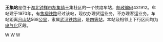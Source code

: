 {{noteTA
|1=zh-cn:始发车次; zh-hk:列車班次;
|2=zh-cn:车次; zh-hk:班次;
}}
{{Infobox China railway station 
|车站名称 = 王集站
| eng_name = Wangji Station
| address = [[湖北|湖北]][[钟祥市|钟祥市]][[胡集镇|胡集镇]]王集社区
|归属 = [[武汉铁路局|武汉铁路局]]
|车站等级 = [[四等站_(中铁)|四等站]]
|线路 = [[焦柳铁路|焦柳铁路]]
}}
'''王集站'''是位于[[湖北|湖北]][[钟祥市|钟祥市]][[胡集镇|胡集镇]]王集社区的一个铁路车站，[[邮政编码|邮政编码]]431912。车站建于1970年，有[[焦柳铁路|焦柳铁路]]经过该站，现仅办理货运业务，不办理客运业务。车站距离[[月山站|月山站]]568[[公里|公里]]，隶属[[武汉铁路局|武汉铁路局]]，是[[四等站_(中铁)|四等站]]，本站及相邻上下行区间均为[[电气化|电气化]]区段。

{{start rail box}}
{{s-inop|[[上大堰站|上大堰站]]}}
{{s-line|[[焦柳铁路|焦柳铁路]]}}
{{s-inop|[[胡集站|胡集站]]}}
{{end box}}
{{焦柳铁路}}

[[Category:焦柳铁路车站|W]]
[[Category:1970年启用的铁路车站|W]]
[[Category:荆门市铁路车站|W]]